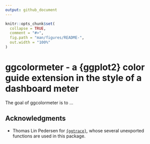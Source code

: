 ```yaml
---
output: github_document
---
```


<!-- README.md is generated from README.Rmd. Please edit that file -->

```r
knitr::opts_chunk$set(
  collapse = TRUE,
  comment = "#>",
  fig.path = "man/figures/README-",
  out.width = "100%"
)
```

# ggcolormeter - a {ggplot2} color guide extension in the style of a dashboard meter

<!-- badges: start -->
<!-- badges: end -->

The goal of ggcolormeter is to ...

## Acknowledgments

- Thomas Lin Pedersen for [`{ggtrace}`](https://github.com/thomasp85/ggforce), whose several unexported functions are used in this package.
